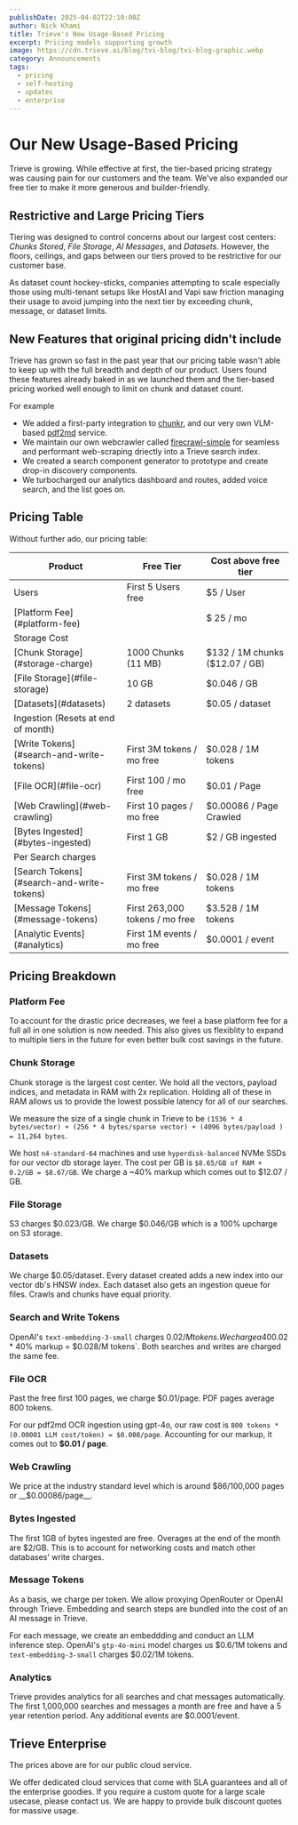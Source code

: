 ```yaml
---
publishDate: 2025-04-02T22:10:00Z
author: Nick Khami
title: Trieve's New Usage-Based Pricing
excerpt: Pricing models supporting growth
image: https://cdn.trieve.ai/blog/tvi-blog/tvi-blog-graphic.webp
category: Announcements
tags:
  - pricing
  - self-hosting
  - updates
  - enterprise
---
```


# Our New Usage-Based Pricing

Trieve is growing. While effective at first, the tier-based pricing strategy was causing pain for our customers and the team. We've also expanded our free tier to make it more generous and builder-friendly.

## Restrictive and Large Pricing Tiers

Tiering was designed to control concerns about our largest cost centers: *Chunks Stored*, *File Storage*, *AI Messages*, and *Datasets*. However, the floors, ceilings, and gaps between our tiers proved to be restrictive for our customer base.

As dataset count hockey-sticks, companies attempting to scale especially those using multi-tenant setups like HostAI and Vapi saw friction managing their usage to avoid jumping into the next tier by exceeding chunk, message, or dataset limits.

## New Features that original pricing didn't include

Trieve has grown so fast in the past year that our pricing table wasn't able to keep up with the full breadth and depth of our product. Users found these features already baked in as we launched them and the tier-based pricing worked well enough to limit on chunk and dataset count.

For example
- We added a first-party integration to [chunkr](https://chunkr.ai), and our very own VLM-based [pdf2md](https://pdf2md.trieve.ai) service.
- We maintain our own webcrawler called [firecrawl-simple](https://github.com/devflowinc/firecrawl-simple) for seamless and performant web-scraping driectly into a Trieve search index.
- We created a search component generator to prototype and create drop-in discovery components.
- We turbocharged our analytics dashboard and routes, added voice search, and the list goes on.

## Pricing Table

Without further ado, our pricing table:

<table>
	<thead>
		<tr>
			<th>Product</th>
			<th>Free Tier</th>
			<th>Cost above free tier</th>
		</tr>
	</thead>
	<tbody>
		<tr>
			<td>Users</td>
			<td>First 5 Users free</td>
			<td>$5 / User</td>
		</tr>
		<tr>
			<td>[Platform Fee](#platform-fee)</td>
			<td></td>
			<td>$ 25 / mo</td>
		</tr>
		<tr>
			<td className="font-bold text-center" colSpan={3}>
				Storage Cost
			</td>
		</tr>
		<tr>
			<td>[Chunk Storage](#storage-charge)</td>
			<td>1000 Chunks (11 MB)</td>
			<td>$132 / 1M chunks ($12.07 / GB)</td>
		</tr>
		<tr>
			<td>[File Storage](#file-storage)</td>
			<td>10 GB</td>
			<td>$0.046 / GB</td>
		</tr>
		<tr>
			<td>[Datasets](#datasets)</td>
			<td>2 datasets</td>
			<td>$0.05 / dataset</td>
		</tr>
		<tr>
			<td className="font-bold text-center" colSpan={3}>
				Ingestion (Resets at end of month)
			</td>
		</tr>
		<tr>
			<td>[Write Tokens](#search-and-write-tokens)</td>
			<td>First 3M tokens / mo free</td>
			<td>$0.028 / 1M tokens</td>
		</tr>
		<tr>
			<td>[File OCR](#file-ocr)</td>
			<td>First 100 / mo free</td>
			<td>$0.01 / Page</td>
		</tr>
		<tr>
			<td>[Web Crawling](#web-crawling)</td>
			<td>First 10 pages / mo free</td>
			<td>$0.00086 / Page Crawled</td>
		</tr>
		<tr>
			<td>[Bytes Ingested](#bytes-ingested)</td>
			<td>First 1 GB</td>
			<td>$2 / GB ingested</td>
		</tr>
		<tr>
			<td className="font-bold text-center" colSpan={3}>
				Per Search charges
			</td>
		</tr>
		<tr>
			<td>[Search Tokens](#search-and-write-tokens)</td>
			<td>First 3M tokens / mo free</td>
			<td>$0.028 / 1M tokens</td>
		</tr>
		<tr>
			<td>[Message Tokens](#message-tokens)</td>
			<td>First 263,000 tokens / mo free</td>
			<td>$3.528 / 1M tokens</td>
		</tr>
		<tr>
			<td>[Analytic Events](#analytics)</td>
			<td>First 1M events / mo free</td>
			<td>$0.0001 / event</td>
		</tr>
	</tbody>
</table>

## Pricing Breakdown

### Platform Fee

To account for the drastic price decreases, we feel a base platform fee for a full all in one solution is now needed. This also gives us flexiblity to expand to multiple tiers in the future for even better bulk cost savings in the future.

### Chunk Storage

Chunk storage is the largest cost center. We hold all the vectors, payload indices, and metadata in RAM with 2x replication. Holding all of these in RAM allows us to provide the lowest possible latency for all of our searches.

We measure the size of a single chunk in Trieve to be `(1536 * 4 bytes/vector) + (256 * 4 bytes/sparse vector) + (4096 bytes/payload ) = 11,264 bytes`.

We host `n4-standard-64` machines and use `hyperdisk-balanced` NVMe SSDs for our vector db storage layer. The cost per GB is `$8.65/GB of RAM + 0.2/GB = $8.67/GB`. We charge a ~40% markup which comes out to $12.07 / GB.

### File Storage

S3 charges $0.023/GB. We charge $0.046/GB which is a 100% upcharge on S3 storage.

### Datasets

We charge $0.05/dataset. Every dataset created adds a new index into our vector db's HNSW index. Each dataset also gets an ingestion queue for files. Crawls and chunks have equal priority.

### Search and Write Tokens

OpenAI's `text-embedding-3-small` charges $0.02/M tokens. We charge a 40% markup to embed the input so that's `$0.02 * 40% markup = $0.028/M tokens`. Both searches and writes are charged the same fee.

### File OCR

Past the free first 100 pages, we charge $0.01/page. PDF pages average 800 tokens.

For our pdf2md OCR ingestion using gpt-4o, our raw cost is `800 tokens * (0.00001 LLM cost/token) = $0.008/page`. Accounting for our markup, it comes out to __$0.01 / page__.

### Web Crawling

We price at the industry standard level which is around $86/100,000 pages or __$0.00086/page__.

### Bytes Ingested

The first 1GB of bytes ingested are free. Overages at the end of the month are $2/GB. This is to account for networking costs and match other databases' write charges.

### Message Tokens

As a basis, we charge per token. We allow proxying OpenRouter or OpenAI through Trieve. Embedding and search steps are bundled into the cost of an AI message in Trieve.

For each message, we create an embeddding and conduct an LLM inference step. OpenAI's `gtp-4o-mini` model charges us $0.6/1M tokens and `text-embedding-3-small` charges $0.02/1M tokens.

### Analytics

Trieve provides analytics for all searches and chat messages automatically. The first 1,000,000 searches and messages a month are free and have a 5 year retention period. Any additional events are $0.0001/event.

## Trieve Enterprise

The prices above are for our public cloud service.

We offer dedicated cloud services that come with SLA guarantees and all of the enterprise goodies. If you require a custom quote for a large scale usecase, please contact us. We are happy to provide bulk discount quotes for massive usage.
